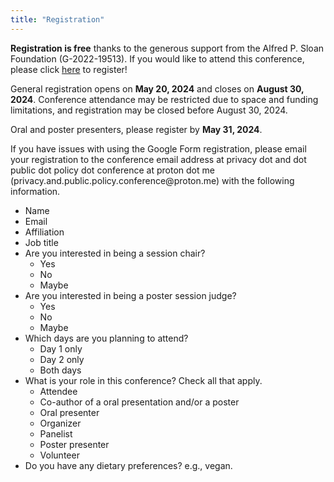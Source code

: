 ```yaml
---
title: "Registration"
---
```


**Registration is free** thanks to the generous support from the Alfred P. Sloan Foundation (G-2022-19513). If you would like to attend this conference, please click [here](https://forms.gle/A79uQdfmiCQvko2XA) to register!

<!-- General registration opens on **May 20, 2024** and closes on **August 2, 2024**. Conference attendance may be restricted due to space and funding limitations, and registration may be closed before August 2, 2024. -->

General registration opens on **May 20, 2024** and closes on **August 30, 2024**. Conference attendance may be restricted due to space and funding limitations, and registration may be closed before August 30, 2024.

Oral and poster presenters, please register by **May 31, 2024**.

If you have issues with using the Google Form registration, please email your registration to the conference email address at privacy dot and dot public dot policy dot conference at proton dot me (privacy.and.public.policy.conference@proton.me) with the following information.

- Name
- Email
- Affiliation
- Job title
- Are you interested in being a session chair?
    - Yes
    - No
    - Maybe
- Are you interested in being a poster session judge?
    - Yes
    - No
    - Maybe
- Which days are you planning to attend?
    - Day 1 only
    - Day 2 only
    - Both days
- What is your role in this conference? Check all that apply.
    - Attendee
    - Co-author of a oral presentation and/or a poster
    - Oral presenter
    - Organizer 
    - Panelist
    - Poster presenter
    - Volunteer
- Do you have any dietary preferences? e.g., vegan.

